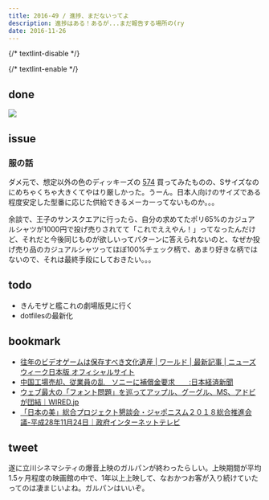 ```yaml
---
title: 2016-49 / 進捗、まだないってよ
description: 進捗はある！あるが...まだ報告する場所の(ry
date: 2016-11-26
---
```


{/* textlint-disable */}


{/* textlint-enable */}

done
----

![](/img/blog/2016-49/20161126124401.jpeg)

issue
----

###  服の話

ダメ元で、想定以外の色のディッキーズの [574](http://dickies-jp.com/fs/dickies/mens_shirt/574) 買ってみたものの、Sサイズなのにめちゃくちゃ大きくてやはり厳しかった。うーん。日本人向けのサイズである程度安定した型番に応じた供給できるメーカーってないものか。。。

余談で、王子のサンスクエアに行ったら、自分の求めてたポリ65%のカジュアルシャツが1000円で投げ売りされてて「これでええやん！」ってなったんだけど、それだと今後同じものが欲しいってパターンに答えられないのと、なぜか投げ売り品のカジュアルシャツってほぼ100%チェック柄で、あまり好きな柄ではないので、それは最終手段にしておきたい。。。

todo
----

- きんモザと艦これの劇場版見に行く
- dotfilesの最新化

bookmark
----

- [往年のビデオゲームは保存すべき文化遺産 | ワールド | 最新記事 | ニューズウィーク日本版 オフィシャルサイト](https://www.newsweekjapan.jp/stories/world/2019/03/post-11786.php)
- [中国工場売却、従業員の乱　ソニーに補償金要求　　:日本経済新聞](https://www.nikkei.com/article/DGXLASDX22H0R_S6A121C1FFE000/?dg=1)
- [ウェブ最大の「フォント問題」を巡ってアップル、グーグル、MS、アドビが団結｜WIRED.jp](https://wired.jp/2016/11/23/tech-giant-typographic-problem/)
- [「日本の美」総合プロジェクト懇談会・ジャポニスム２０１８総合推進会議-平成28年11月24日｜政府インターネットテレビ](https://nettv.gov-online.go.jp/prg/prg14556.html?t=104)

tweet
----

遂に立川シネマシティの爆音上映のガルパンが終わったらしい。上映期間が平均1.5ヶ月程度の映画館の中で、1年以上上映して、なおかつお客が入り続けていたってのは凄まじいよね。ガルパンはいいぞ。

<X url="https://twitter.com/legnoh/status/802354810087313408" />
<X url="https://twitter.com/legnoh/status/800810783118540800" />
